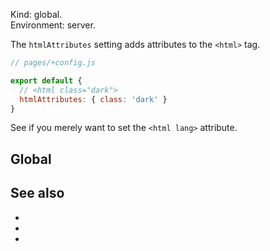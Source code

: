 

Kind: global.  
Environment: server. <ImplementedBy noCustomGuide />

The `htmlAttributes` setting adds attributes to the `<html>` tag.

```js
// pages/+config.js

export default {
  // <html class="dark">
  htmlAttributes: { class: 'dark' }
}
```

See <Link href="/lang" /> if you merely want to set the `<html lang>` attribute.


## Global

<GlobalNote />


## See also

- <Link href="/lang" />
- <Link href="/head" />
- <Link href="/settings#html" doNotInferSectionTitle />
